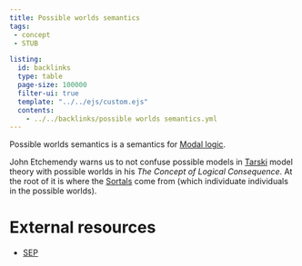 ```yaml
---
title: Possible worlds semantics
tags: 
 - concept 
 - STUB

listing:
  id: backlinks
  type: table
  page-size: 100000
  filter-ui: true
  template: "../../ejs/custom.ejs"
  contents:
    - ../../backlinks/possible worlds semantics.yml
---
```


Possible worlds semantics is a semantics for [Modal logic](/docs/phil/Modal logic.html).

John Etchemendy warns us to not confuse possible models in [Tarski](/docs/phil/Alfred Tarski.html) model theory with possible worlds in his _The Concept of Logical Consequence_. At the root of it is where the [Sortals](/docs/phil/Sortals.html) come from (which individuate individuals in the possible worlds).

# External resources
- [SEP](https://plato.stanford.edu/entries/possible-worlds/)